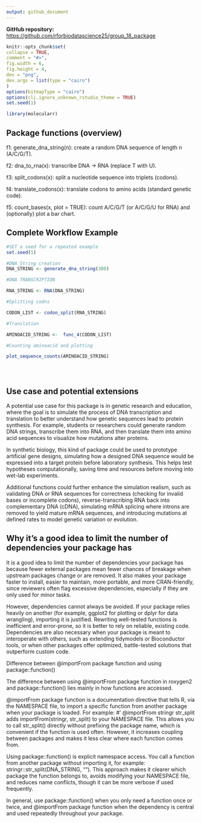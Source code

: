 ```yaml
---
output: github_document
---
```


**GitHub repository:** <https://github.com/rforbiodatascience25/group_18_package>

```r
knitr::opts_chunk$set(
collapse = TRUE,
comment = "#>",
fig.width = 6,
fig.height = 4,
dev = "png",
dev.args = list(type = "cairo")
)
options(bitmapType = "cairo")
options(cli.ignore_unknown_rstudio_theme = TRUE)
set.seed(1)
```

```r
library(molecularr)
```

## Package functions (overview)

f1: generate_dna_string(n): create a random DNA sequence of length n (A/C/G/T).

f2: dna_to_rna(x): transcribe DNA → RNA (replace T with U).

f3: split_codons(x): split a nucleotide sequence into triplets (codons).

f4: translate_codons(x): translate codons to amino acids (standard genetic code).

f5: count_bases(x, plot = TRUE): count A/C/G/T (or A/C/G/U for RNA) and (optionally) plot a bar chart.

## Complete Workflow Example

```r
#SET a seed for a repeated example
set.seed(1)

#DNA String creation
DNA_STRING <- generate_dna_string(300)

#DNA TRANSCRIPTION

RNA_STRING <- RNA(DNA_STRING)

#Splitting codns

CODON_LIST <- codon_split(RNA_STRING)

#Translation

AMINOACID_STRING <-  func_4(CODON_LIST)

#Counting aminoacid and plotting

plot_sequence_counts(AMINOACID_STRING)





```

## Use case and potential extensions

A potential use case for this package is in genetic research and education, where the goal is to simulate the process of DNA transcription and translation to better understand how genetic sequences lead to protein synthesis. For example, students or researchers could generate random DNA strings, transcribe them into RNA, and then translate them into amino acid sequences to visualize how mutations alter proteins.

In synthetic biology, this kind of package could be used to prototype artificial gene designs, simulating how a designed DNA sequence would be expressed into a target protein before laboratory synthesis. This helps test hypotheses computationally, saving time and resources before moving into wet-lab experiments.

Additional functions could further enhance the simulation realism, such as validating DNA or RNA sequences for correctness (checking for invalid bases or incomplete codons), reverse-transcribing RNA back into complementary DNA (cDNA), simulating mRNA splicing where introns are removed to yield mature mRNA sequences, and introducing mutations at defined rates to model genetic variation or evolution.

## Why it’s a good idea to limit the number of dependencies your package has

It is a good idea to limit the number of dependencies your package has because fewer external packages mean fewer chances of breakage when upstream packages change or are removed. It also makes your package faster to install, easier to maintain, more portable, and more CRAN-friendly, since reviewers often flag excessive dependencies, especially if they are only used for minor tasks.

However, dependencies cannot always be avoided. If your package relies heavily on another (for example, ggplot2 for plotting or dplyr for data wrangling), importing it is justified. Rewriting well-tested functions is inefficient and error-prone, so it is better to rely on reliable, existing code. Dependencies are also necessary when your package is meant to interoperate with others, such as extending tidymodels or Bioconductor tools, or when other packages offer optimized, battle-tested solutions that outperform custom code.

Difference between @importFrom package function and using package::function()

The difference between using @importFrom package function in roxygen2 and package::function() lies mainly in how functions are accessed.

@importFrom package function is a documentation directive that tells R, via the NAMESPACE file, to import a specific function from another package when your package is loaded. For example: \#' @importFrom stringr str_split adds importFrom(stringr, str_split) to your NAMESPACE file. This allows you to call str_split() directly without prefixing the package name, which is convenient if the function is used often. However, it increases coupling between packages and makes it less clear where each function comes from.

Using package::function() is explicit namespace access. You call a function from another package without importing it, for example: stringr::str_split(DNA_STRING, ""). This approach makes it clearer which package the function belongs to, avoids modifying your NAMESPACE file, and reduces name conflicts, though it can be more verbose if used frequently.

In general, use package::function() when you only need a function once or twice, and @importFrom package function when the dependency is central and used repeatedly throughout your package.

